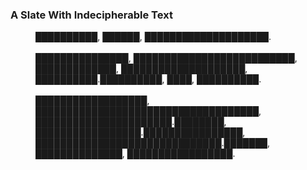 ===A Slate With Indecipherable Text===
:██████████, ██████, ████████████████████.
:<br />███████████████, ██████████████████████████, █████████████, ████████████████████, ██████████.██████████, ████, ██████████.
:<br />██████████████████, ████████████████████████████████████, ██████████████████████.████████, █████████████████.████████████████, ██████████████████████████████.███████, ██████████████, █████████████████.
